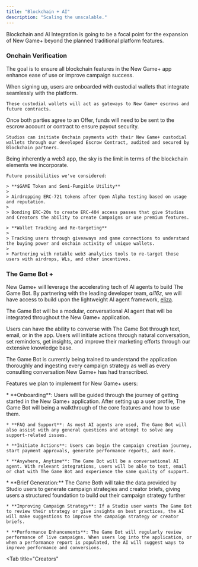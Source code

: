 ```yaml
---
title: "Blockchain + AI"
description: "Scaling the unscalable."
---
```


Blockchain and AI Integration is going to be a focal point for the expansion of New Game+ beyond the planned traditional platform features.

### Onchain Verification

The goal is to ensure all blockchain features in the New Game+ app enhance ease of use or improve campaign success.

<Tabs>
  <Tab title="Custodial Wallets">
    When signing up, users are onboarded with custodial wallets that integrate seamlessly with the platform.

    These custodial wallets will act as gateways to New Game+ escrows and future contracts.
  </Tab>

  <Tab title="Onchain Escrow">
    Once both parties agree to an Offer, funds will need to be sent to the escrow account or contract to ensure payout security.

    Studios can initiate Onchain payments with their New Game+ custodial wallets through our developed Escrow Contract, audited and secured by Blockchain partners.
  </Tab>

  <Tab title="More">
    Being inherently a web3 app, the sky is the limit in terms of the blockchain elements we incorporate.

    Future possibilities we've considered:

    > **$GAME Token and Semi-Fungible Utility**
    >
    > Airdropping ERC-721 tokens after Open Alpha testing based on usage and reputation.
    >
    > Bonding ERC-20s to create ERC-404 access passes that give Studios and Creators the ability to create Campaigns or use premium features.

    > **Wallet Tracking and Re-targeting**
    >
    > Tracking users through giveaways and game connections to understand the buying power and onchain activity of unique wallets.
    >
    > Partnering with notable web3 analytics tools to re-target those users with airdrops, WLs, and other incentives.
  </Tab>
</Tabs>

### The Game Bot +

New Game+ will leverage the accelerating tech of AI agents to build The Game Bot. By partnering with the leading developer team, *ai16z*, we will have access to build upon the lightweight AI agent framework, [eliza](https://ai16z.github.io/eliza/).

The Game Bot will be a modular, conversational AI agent that will be integrated throughout the New Game+ application.&#x20;

Users can have the ability to converse with The Game Bot through text, email, or in the app. Users will initiate actions through natural conversation, set reminders, get insights, and improve their marketing efforts through our extensive knowledge base.

The Game Bot is currently being trained to understand the application thoroughly and ingesting every campaign strategy as well as every consulting conversation New Game+ has had transcribed.

Features we plan to implement for New Game+ users:

<Tabs>
  <Tab title="All Users" />
    * **Onboarding**: Users will be guided through the journey of getting started in the New Game+ application. After setting up a user profile, The Game Bot will being a walkthrough of the core features and how to use them.

    * **FAQ and Support**: As most AI agents are used, The Game Bot will also assist with any general questions and attempt to solve any support-related issues.

    * **Initiate Actions**: Users can begin the campaign creation journey, start payment approvals, generate performance reports, and more.

    * **Anywhere, Anytime**: The Game Bot will be a conversational AI agent. With relevant integrations, users will be able to text, email or chat with The Game Bot and experience the same quality of support.

  <Tab title="Studios">
    * **Brief Generation:** The Game Both will take the data provided by Studio users to generate campaign strategies and creator briefs, giving users a structured foundation to build out their campaign strategy further

    * **Improving Campaign Strategy**: If a Studio user wants The Game Bot to review their strategy or give insights on best practices, the AI will make suggestions to improve the campaign strategy or creator briefs.

    * **Performance Enhancements**: The Game Bot will regularly review performance of live campaigns. When users log into the application, or when a performance report is populated, the AI will suggest ways to improve performance and conversions.
  </Tab>

  <Tab title="Creators" 
    
  </Tab>
</Tabs>